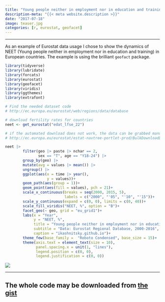 ```yaml
---
title: "Young people neither in employment nor in education and training in Europe, 2000-2016"
description-meta: "{{< meta website.description >}}"
date: "2017-07-18"
image: teaser.jpg
categories: [r, eurostat, geofacet]
---
```


***

As an example of Eurostat data usage I chose to show the dynamics of NEET (Young people neither in employment nor in education and training) in European countries. The example is using the brilliant `geofact` package.  

```r
library(tidyverse)
library(lubridate)
library(forcats)
library(eurostat)
library(geofacet)
library(viridis)
library(ggthemes)
library(extrafont)

# Find the needed dataset code 
# http://ec.europa.eu/eurostat/web/regions/data/database

# download fertility rates for countries
neet <- get_eurostat("edat_lfse_22")

# if the automated download does not work, the data can be grabbed manually at
# http://ec.europa.eu/eurostat/estat-navtree-portlet-prod/BulkDownloadListing

neet |> 
        filter(geo |> paste |> nchar == 2,
               sex == "T", age == "Y18-24") |>
        group_by(geo) |> 
        mutate(avg = values |> mean()) |> 
        ungroup() |> 
        ggplot(aes(x = time |> year(),
                   y = values))+
        geom_path(aes(group = 1))+
        geom_point(aes(fill = values), pch = 21)+
        scale_x_continuous(breaks = seq(2000, 2015, 5),
                           labels = c("2000", "'05", "'10", "'15"))+
        scale_y_continuous(expand = c(0, 0), limits = c(0, 40))+
        scale_fill_viridis("NEET, %", option = "B")+
        facet_geo(~ geo, grid = "eu_grid1")+
        labs(x = "Year",
             y = "NEET, %",
             title = "Young people neither in employment nor in education and training in Europe",
             subtitle = "Data: Eurostat Regional Database, 2000-2016",
             caption = "ikashnitsky.github.io")+
        theme_few(base_family =  "Roboto Condensed", base_size = 15)+
        theme(axis.text = element_text(size = 10),
              panel.spacing.x = unit(1, "lines"),
              legend.position = c(0, 0),
              legend.justification = c(0, 0))
```

![](neet-in-europe.png)


***

::: {.callout-tip}
# The whole code may be downloaded from [the gist][gist]
:::


[gist]: https://gist.github.com/ikashnitsky/5e073ccebbf1617e79d7d3cc080aceed

